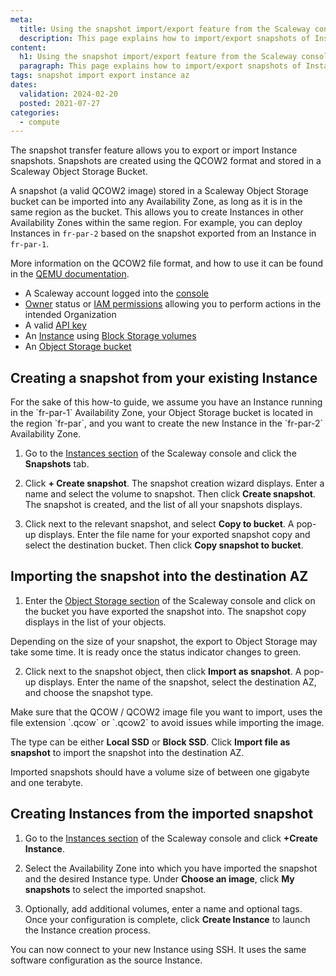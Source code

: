 ```yaml
---
meta:
  title: Using the snapshot import/export feature from the Scaleway console
  description: This page explains how to import/export snapshots of Instances using the Scaleway console
content:
  h1: Using the snapshot import/export feature from the Scaleway console
  paragraph: This page explains how to import/export snapshots of Instances using the Scaleway console
tags: snapshot import export instance az
dates:
  validation: 2024-02-20
  posted: 2021-07-27
categories:
  - compute
---
```


The snapshot transfer feature allows you to export or import Instance snapshots. Snapshots are created using the QCOW2 format and stored in a Scaleway Object Storage Bucket.

A snapshot (a valid QCOW2 image) stored in a Scaleway Object Storage bucket can be imported into any Availability Zone, as long as it is in the same region as the bucket. This allows you to create Instances in other Availability Zones within the same region. For example, you can deploy Instances in `fr-par-2` based on the snapshot exported from an Instance in `fr-par-1`.

More information on the QCOW2 file format, and how to use it can be found in the [QEMU documentation](https://www.qemu.org/docs/master/system/images.html#cmdoption-image-formats-arg-qcow2/).

<Macro id="requirements" />

- A Scaleway account logged into the [console](https://console.scaleway.com/)
- [Owner](/identity-and-access-management/iam/concepts/#owner/) status or [IAM permissions](/identity-and-access-management/iam/concepts/#permission/) allowing you to perform actions in the intended Organization
- A valid [API key](/identity-and-access-management/iam/how-to/create-api-keys/)
- An [Instance](/compute/instances/how-to/create-an-instance/) using [Block Storage volumes](/storage/block/how-to/create-a-volume/)
- An [Object Storage bucket](/storage/object/how-to/create-a-bucket/)

## Creating a snapshot from your existing Instance

<Message type="note">
For the sake of this how-to guide, we assume you have an Instance running in the `fr-par-1` Availability Zone, your Object Storage bucket is located in the region `fr-par`, and you want to create the new Instance in the `fr-par-2` Availability Zone.
</Message>

1. Go to the [Instances section](https://console.scaleway.com/instance/servers/) of the Scaleway console and click the **Snapshots** tab. 

2. Click **+ Create snapshot**. The snapshot creation wizard displays. Enter a name and select the volume to snapshot. Then click **Create snapshot**. The snapshot is created, and the list of all your snapshots displays.

3. Click <Icon name="more" /> next to the relevant snapshot, and select **Copy to bucket**. A pop-up displays. Enter the file name for your exported snapshot copy and select the destination bucket. Then click **Copy snapshot to bucket**.

## Importing the snapshot into the destination AZ

1. Enter the [Object Storage section](https://console.scaleway.com/object-storage/buckets/) of the Scaleway console and click on the bucket you have exported the snapshot into. The snapshot copy displays in the list of your objects.

  <Message type="note">
  Depending on the size of your snapshot, the export to Object Storage may take some time. It is ready once the status indicator changes to green.
  </Message>

2. Click <Icon name="more" /> next to the snapshot object, then click **Import as snapshot**. A pop-up displays. Enter the name of the snapshot, select the destination AZ, and choose the snapshot type.

  <Message type="important">
  Make sure that the QCOW / QCOW2 image file you want to import, uses the file extension `.qcow` or `.qcow2` to avoid issues while importing the image.
  </Message>

  The type can be either **Local SSD** or **Block SSD**. Click **Import file as snapshot** to import the snapshot into the destination AZ.

  <Message type="important">
  Imported snapshots should have a volume size of between one gigabyte and one terabyte.
  </Message>


## Creating Instances from the imported snapshot

1. Go to the [Instances section](https://console.scaleway.com/instance/servers/) of the Scaleway console and click **+Create Instance**.

2. Select the Availability Zone into which you have imported the snapshot and the desired Instance type. Under **Choose an image**, click **My snapshots** to select the imported snapshot.

3. Optionally, add additional volumes, enter a name and optional tags. Once your configuration is complete, click **Create Instance** to launch the Instance creation process.

You can now connect to your new Instance using SSH. It uses the same software configuration as the source Instance.


